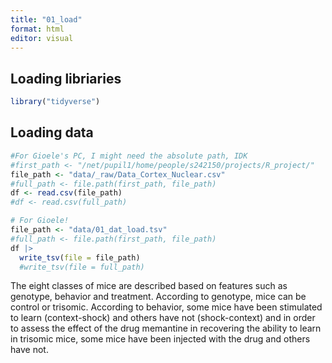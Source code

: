 ```yaml
---
title: "01_load"
format: html
editor: visual
---
```


## **Loading libriaries**

```r
library("tidyverse")
```

## Loading data

```r
#For Gioele's PC, I might need the absolute path, IDK
#first_path <- "/net/pupil1/home/people/s242150/projects/R_project/"
file_path <- "data/_raw/Data_Cortex_Nuclear.csv" 
#full_path <- file.path(first_path, file_path)
df <- read.csv(file_path)
#df <- read.csv(full_path)
```

```r
# For Gioele!
file_path <- "data/01_dat_load.tsv"
#full_path <- file.path(first_path, file_path)
df |>
  write_tsv(file = file_path)
  #write_tsv(file = full_path)
```

The eight classes of mice are described based on features such as genotype, behavior and treatment. According to genotype, mice can be control or trisomic. According to behavior, some mice have been stimulated to learn (context-shock) and others have not (shock-context) and in order to assess the effect of the drug memantine in recovering the ability to learn in trisomic mice, some mice have been injected with the drug and others have not.
